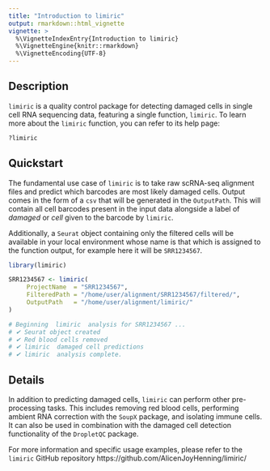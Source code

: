 ```yaml
---
title: "Introduction to limiric"
output: rmarkdown::html_vignette
vignette: >
  %\VignetteIndexEntry{Introduction to limiric}
  %\VignetteEngine{knitr::rmarkdown}
  %\VignetteEncoding{UTF-8}
---
```


## Description

`limiric` is a quality control package for detecting damaged cells in single cell RNA sequencing data, featuring a single function, `limiric`. To learn more about the `limiric` function, you can refer to its help page:

```r
?limiric
```

## Quickstart

The fundamental use case of `limiric` is to take raw scRNA-seq alignment files and predict which barcodes are most likely damaged cells. Output comes in the form of a `csv` that will be generated in the `OutputPath`. This will contain all cell barcodes present in the input data alongside a label of _damaged_ or _cell_ given to the barcode by `limiric`. 

Additionally, a `Seurat` object containing only the filtered cells will be available in your local environment whose name is that which is assigned to the function output, for example here it will be `SRR1234567`.

```r
library(limiric)

SRR1234567 <- limiric(
     ProjectName  = "SRR1234567",
     FilteredPath = "/home/user/alignment/SRR1234567/filtered/",
     OutputPath   = "/home/user/alignment/limiric/"
)

# Beginning  limiric  analysis for SRR1234567 ...
# ✔ Seurat object created
# ✔ Red blood cells removed
# ✔ limiric  damaged cell predictions
# ✔ limiric  analysis complete.
```


## Details 

In addition to predicting damaged cells, `limiric` can perform other pre-processing tasks. This includes removing red blood cells, performing ambient RNA correction with the `SoupX` package, and isolating immune cells. It can also be used in combination with the damaged cell detection functionality of the `DropletQC` package. 

For more information and specific usage examples, please refer to the `limiric` GitHub repository https://github.com/AlicenJoyHenning/limiric/
